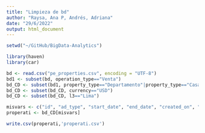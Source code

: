 ```yaml
---
title: "Limpieza de bd"
author: "Raysa, Ana P, Andrés, Adriana"
date: "29/6/2022"
output: html_document
---
```



```r
setwd("~/GitHub/BigData-Analytics")

library(haven)
library(car)

bd <- read.csv("pe_properties.csv", encoding = "UTF-8")
bd1 <- subset(bd, operation_type=="Venta")
bd_CD <- subset(bd1, property_type=="Departamento"|property_type=="Casa")
bd_CD <- subset(bd_CD, currency=="USD")
bd_CD <- subset(bd_CD, l3=="Lima")

misvars <- c("id", "ad_type", "start_date", "end_date", "created_on", "lat", "lon", "l1", "l2", "l3", "l4", "l5", "l6", "rooms", "bedrooms", "bathrooms", "surface_total", "surface_covered", "price", "currency", "property_type", "operation_type")
properati <- bd_CD[misvars]

write.csv(properati,'properati.csv')
```

